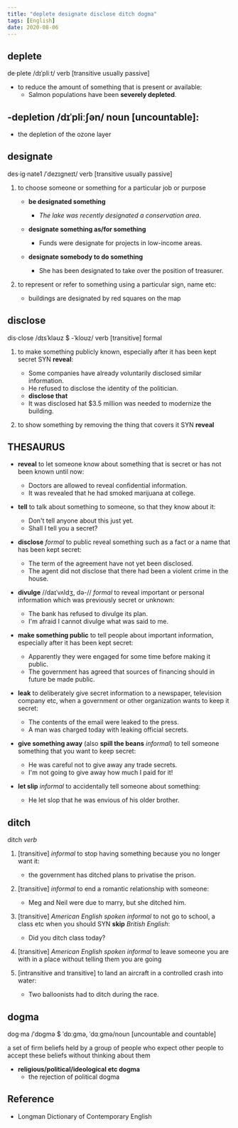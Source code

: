 ```yaml
---
title: "deplete designate disclose ditch dogma"
tags: [English]
date: 2020-08-06
---
```


## deplete

de·plete /dɪˈpliːt/ verb [transitive usually passive]

- to reduce the amount of something that is present or available:
  - Salmon populations have been **severely depleted**.

## -depletion /dɪˈpliːʃən/ noun [uncountable]:

- the depletion of the ozone layer

## designate

des·ig·nate1 /ˈdezɪɡneɪt/ verb [transitive usually passive]

1. to choose someone or something for a particular job or purpose

    - **be designated something**
        - *The lake was recently designated a conservation area*.

    - **designate something as/for something**
        - Funds were designate for projects in low-income areas.

    - **designate somebody to do something**
        - She has been designated to take over the position of treasurer.

2. to represent or refer to something using a particular sign, name etc:
    - buildings are designated by red squares on the map

## disclose

dis·close /dɪsˈkləʊz $ -ˈkloʊz/ verb [transitive] formal

1. to make something publicly known, especially after it has been kept secret SYN
   **reveal**:

    - Some companies have already voluntarily disclosed similar information.
    - He refused to disclose the identity of the politician.
    - **disclose that**
    - It was disclosed hat $3.5 million was needed to modernize the building.

2. to show something by removing the thing that covers it SYN **reveal**

## THESAURUS

- **reveal** to let someone know about something that is secret or has not been known
  until now:
  - Doctors are allowed to reveal confidential information.
  - It was revealed that he had smoked marijuana at college.

- **tell** to talk about something to someone, so that they know about it:
  - Don't tell anyone about this just yet.
  - Shall I tell you a secret?

- **disclose** *formal* to public reveal something such as a fact or a name that has been
  kept secret:
  - The term of the agreement have not yet been disclosed.
  - The agent did not disclose that there had been a violent crime in the house.

- **divulge** //daɪˈvʌldʒ, də-// *formal* to reveal important or personal information
  which was previously secret or unknown:
  - The bank has refused to divulge its plan.
  - I'm afraid I cannot divulge what was said to me.

- **make something public** to tell people about important information, especially after
  it has been kept secret:
  - Apparently they were engaged for some time before making it public.
  - The government has agreed that sources of financing should in future be made public.

- **leak** to deliberately give secret information to a newspaper, television company etc,
  when a government or other organization wants to keep it secret:
  - The contents of the email were leaked to the press.
  - A man was charged today with leaking official secrets.

- **give something away** (also **spill the beans** *informal*) to tell someone something
  that you want to keep secret:
  - He was careful not to give away any trade secrets.
  - I'm not going to give away how much I paid for it!

- **let slip** *informal* to accidentally tell someone about something:
  - He let slop that he was envious of his older brother.

## ditch

ditch *verb*

1. [transitive] *informal* to stop having something because you no longer want it:
   - the government has ditched plans to privatise the prison.

2. [transitive] *informal* to end a romantic relationship with someone:
    - Meg and Neil were due to marry, but she ditched him.

3. [transitive] *American English spoken informal* to not go to school, a class etc when
   you should SYN **skip** *British English*:
    - Did you ditch class today?

4. [transitive] *American English spoken informal* to leave someone you are with in a
   place without telling them you are going

5. [intransitive and transitive] to land an aircraft in a controlled crash into water:
    - Two balloonists had to ditch during the race.

## dogma

dog·ma /ˈdɒɡmə $ ˈdɒːɡmə, ˈdɑːɡmə/noun [uncountable and countable]

a set of firm beliefs held by a group of people who expect other people to accept these
beliefs without thinking about them

- **religious/political/ideological etc dogma**
  - the rejection of political dogma

## Reference

- Longman Dictionary of Contemporary English
